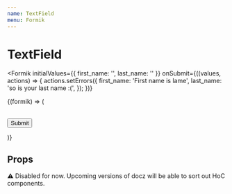 ```yaml
---
name: TextField
menu: Formik
---
```



# TextField

<Formik
  initialValues={{ first_name: '', last_name: '' }}
  onSubmit={((values, actions) => {
    actions.setErrors({
      first_name: 'First name is lame',
      last_name: 'so is your last name :(',
    });
  })}
>
  {(formik) => (
    <Form>
      <Box row>
        <div>
          <TextField field="first_name" placeholder="First name" />
        </div>
        <Box padding>&nbsp;</Box>
        <div>
          <TextField field="last_name" placeholder="Last name" />
        </div>
      </Box>
      <Button type="submit">Submit</Button>
    </Form>
  )}
</Formik>



## Props

⚠️ Disabled for now. Upcoming versions of docz will be able to sort out HoC components.
